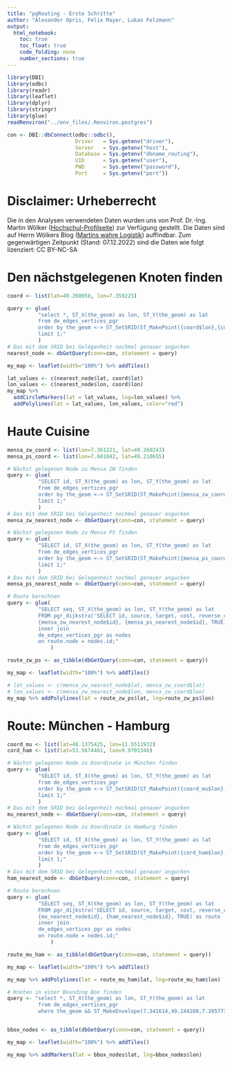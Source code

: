 ```yaml
---
title: "pgRouting - Erste Schritte"
author: "Alexander Opris, Felix Mayer, Lukas Felzmann"
output:
  html_notebook:
    toc: true
    toc_float: true
    code_folding: none
    number_sections: true
---
```


```r
library(DBI)
library(odbc)
library(readr)
library(leaflet)
library(dplyr)
library(stringr)
library(glue)
readRenviron("../env_files/.Renviron.postgres")
```

```r
con <- DBI::dbConnect(odbc::odbc(),
                      Driver   = Sys.getenv("driver"),
                      Server   = Sys.getenv("host"),
                      Database = Sys.getenv("dbname_routing"),
                      UID      = Sys.getenv("user"),
                      PWD      = Sys.getenv("password"),
                      Port     = Sys.getenv("port"))
```

# Disclaimer: Urheberrecht
Die in den Analysen verwendeten Daten wurden uns von Prof. Dr.-Ing. Martin Wölker ([Hochschul-Profilseite](https://www.hs-kl.de/hochschule/profil/personenverzeichnis/detailanzeige-personen/person/martin-woelker)) zur Verfügung gestellt. Die Daten sind auf Herrn Wölkers Blog ([Martins wahre Logistik](https://martins-wahre-logistik.blogspot.com/2022/10/logistics-case-studies-der-lieferschein.html)) auffindbar. Zum gegenwärtigen Zeitpunkt (Stand: 07.12.2022) sind die Daten wie folgt lizenziert: CC BY-NC-SA




# Den nächstgelegenen Knoten finden
```r
coord <- list(lat=49.260058, lon=7.359225)

query <- glue(
          "select *, ST_X(the_geom) as lon, ST_Y(the_geom) as lat
          from de_edges_vertices_pgr
          order by the_geom <-> ST_SetSRID(ST_MakePoint({coord$lon},{coord$lat}), 4326)
          limit 1;"
          )
# Das mit dem SRID bei Gelegenheit nochmal genauer angucken
nearest_node <- dbGetQuery(conn=con, statement = query)
```

```r
my_map <- leaflet(width="100%") %>% addTiles()
```

```r
lat_values <- c(nearest_node$lat, coord$lat)
lon_values <- c(nearest_node$lon, coord$lon)
my_map %>% 
  addCircleMarkers(lat = lat_values, lng=lon_values) %>%
  addPolylines(lat = lat_values, lon_values, color="red")
```




# Haute Cuisine

```r
mensa_zw_coord <- list(lon=7.361221, lat=49.260243)
mensa_ps_coord <- list(lon=7.601842, lat=49.210655)
```

```r
# Nächst gelegenen Node zu Mensa ZW finden
query <- glue(
          "SELECT id, ST_X(the_geom) as lon, ST_Y(the_geom) as lat
          from de_edges_vertices_pgr
          order by the_geom <-> ST_SetSRID(ST_MakePoint({mensa_zw_coord$lon}, {mensa_zw_coord$lat}), 4326)
          limit 1;"
          )
# Das mit dem SRID bei Gelegenheit nochmal genauer angucken
mensa_zw_nearest_node <- dbGetQuery(conn=con, statement = query)
```

```r
# Nächst gelegenen Node zu Mensa PS finden
query <- glue(
          "SELECT id, ST_X(the_geom) as lon, ST_Y(the_geom) as lat
          from de_edges_vertices_pgr
          order by the_geom <-> ST_SetSRID(ST_MakePoint({mensa_ps_coord$lon}, {mensa_ps_coord$lat}), 4326)
          limit 1;"
          )
# Das mit dem SRID bei Gelegenheit nochmal genauer angucken
mensa_ps_nearest_node <- dbGetQuery(conn=con, statement = query)
```

```r
# Route berechnen
query <- glue(
          "SELECT seq, ST_X(the_geom) as lon, ST_Y(the_geom) as lat
          FROM pgr_dijkstra('SELECT id, source, target, cost, reverse_cost FROM de_edges',
          {mensa_zw_nearest_node$id}, {mensa_ps_nearest_node$id}, TRUE) as route
  	      inner join
  	      de_edges_vertices_pgr as nodes
  	      on route.node = nodes.id;"
              )

route_zw_ps <- as_tibble(dbGetQuery(conn=con, statement = query))
```

```r
my_map <- leaflet(width="100%") %>% addTiles()
```

```r
# lat_values <- c(mensa_zw_nearest_node$lat, mensa_zw_coord$lat)
# lon_values <- c(mensa_zw_nearest_node$lon, mensa_zw_coord$lon)
my_map %>% addPolylines(lat = route_zw_ps$lat, lng=route_zw_ps$lon)
```




# Route: München - Hamburg
```r
coord_mu <- list(lat=48.1375425, lon=11.5511932)
cord_ham <- list(lat=53.5674461, lon=9.9701348)
```

```r
# Nächst gelegenen Node zu Koordinate in München finden
query <- glue(
          "SELECT id, ST_X(the_geom) as lon, ST_Y(the_geom) as lat
          from de_edges_vertices_pgr
          order by the_geom <-> ST_SetSRID(ST_MakePoint({coord_mu$lon}, {coord_mu$lat}), 4326)
          limit 1;"
          )
# Das mit dem SRID bei Gelegenheit nochmal genauer angucken
mu_nearest_node <- dbGetQuery(conn=con, statement = query)
```

```r
# Nächst gelegenen Node zu Koordinate in Hamburg finden
query <- glue(
          "SELECT id, ST_X(the_geom) as lon, ST_Y(the_geom) as lat
          from de_edges_vertices_pgr
          order by the_geom <-> ST_SetSRID(ST_MakePoint({cord_ham$lon}, {cord_ham$lat}), 4326)
          limit 1;"
          )
# Das mit dem SRID bei Gelegenheit nochmal genauer angucken
ham_nearest_node <- dbGetQuery(conn=con, statement = query)
```

```r
# Route berechnen
query <- glue(
          "SELECT seq, ST_X(the_geom) as lon, ST_Y(the_geom) as lat
          FROM pgr_dijkstra('SELECT id, source, target, cost, reverse_cost FROM de_edges',
          {mu_nearest_node$id}, {ham_nearest_node$id}, TRUE) as route
  	      inner join
  	      de_edges_vertices_pgr as nodes
  	      on route.node = nodes.id;"
              )

route_mu_ham <- as_tibble(dbGetQuery(conn=con, statement = query))
```

```r
my_map <- leaflet(width="100%") %>% addTiles()
```

```r
my_map %>% addPolylines(lat = route_mu_ham$lat, lng=route_mu_ham$lon)
```





```r
# Knoten in einer Bounding Box finden
query <- "select *, ST_X(the_geom) as lon, ST_Y(the_geom) as lat
          from de_edges_vertices_pgr
          where the_geom && ST_MakeEnvelope(7.341614,49.244108,7.395773,49.270605);"


bbox_nodes <- as_tibble(dbGetQuery(conn=con, statement = query))
```

```r
my_map <- leaflet(width="100%") %>% addTiles()
```

```r
my_map %>% addMarkers(lat = bbox_nodes$lat, lng=bbox_nodes$lon)
```